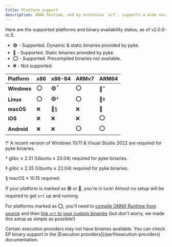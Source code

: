 ```yaml
---
title: Platform support
description: ONNX Runtime, and by extension `ort`, supports a wide variety of platforms. For most desktop users, pre-built binaries are available, so setting up `ort` is as simple as adding it to your `Cargo.toml`!
---
```



Here are the supported platforms and binary availability status, as of v2.0.0-rc.5.

* 🟢 - Supported. Dynamic & static binaries provided by pyke.
* 🔷 - Supported. Static binaries provided by pyke.
* ⭕ - Supported. Precompiled binaries not available.
* ❌ - Not supported.

| Platform | x86 | x86-64 | ARMv7 | ARM64 |
|:-------- |:------- |:------ |:------ |:------ |
| **Windows** | ⭕ | 🟢<sup>\*</sup> | ⭕ | 🔷<sup>\*</sup> |
| **Linux** | ⭕ | 🟢† | ⭕ | 🔷‡ |
| **macOS** | ❌ | 🔷§ | ❌ | 🔷 |
| **iOS** | ❌ | ❌ | ❌ | ⭕ |
| **Android** | ❌ | ❌ | ⭕ | ⭕ |

<div style={{ opacity: 0.5, display: 'flex', flexDirection: 'column', fontSize: '0.75rem' }}>
<p>\* A recent version of Windows 10/11 & Visual Studio 2022 are required for pyke binaries.</p>
<p>† glibc ≥ 2.31 (Ubuntu ≥ 20.04) required for pyke binaries.</p>
<p>‡ glibc ≥ 2.35 (Ubuntu ≥ 22.04) required for pyke binaries.</p>
<p>§ macOS ≥ 10.15 required.</p>
</div>

If your platform is marked as 🟢 or 🔷, you're in luck! Almost no setup will be required to get `ort` up and running.

For platforms marked as ⭕, you'll need to [compile ONNX Runtime from source](https://onnxruntime.ai/docs/build/) and then [link `ort` to your custom binaries](/setup/linking) (but don't worry, we made this setup as simple as possible!)

<Callout type='info'>
    Certain execution providers may not have binaries available. You can check EP binary support in the [Execution providers](/perf/execution-providers) documentation.
</Callout>
